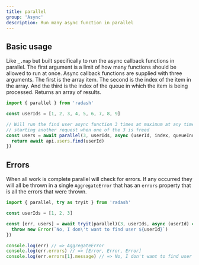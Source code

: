 ```yaml
---
title: parallel
group: 'Async'
description: Run many async function in parallel
---
```





## Basic usage

Like `_.map` but built specifically to run the async callback functions
in parallel. The first argument is a limit of how many functions should
be allowed to run at once. Async callback functions are supplied with three arguments.
The first is the array item. The second is the index of the item in the array.
And the third is the index of the queue in which the item is being processed.
Returns an array of results.

```ts
import { parallel } from 'radash'

const userIds = [1, 2, 3, 4, 5, 6, 7, 8, 9]

// Will run the find user async function 3 times at maximum at any time
// starting another request when one of the 3 is freed
const users = await parallel(3, userIds, async (userId, index, queueIndex) => {
  return await api.users.find(userId)
})
```

## Errors

When all work is complete parallel will check for errors. If any
occurred they will all be thrown in a single `AggregateError` that
has an `errors` property that is all the errors that were thrown.

```ts
import { parallel, try as tryit } from 'radash'

const userIds = [1, 2, 3]

const [err, users] = await tryit(parallel)(3, userIds, async (userId) => {
  throw new Error(`No, I don\'t want to find user ${userId}`)
})

console.log(err) // => AggregateError
console.log(err.errors) // => [Error, Error, Error]
console.log(err.errors[1].message) // => No, I don't want to find user 2
```







